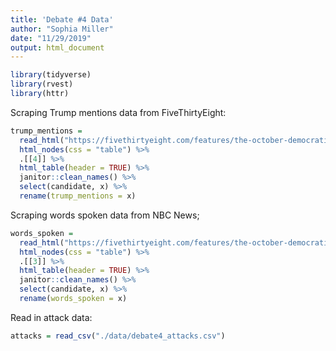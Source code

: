```yaml
---
title: 'Debate #4 Data'
author: "Sophia Miller"
date: "11/29/2019"
output: html_document
---
```


```r
library(tidyverse)
library(rvest)
library(httr)
```

Scraping Trump mentions data from FiveThirtyEight:

```r
trump_mentions = 
  read_html("https://fivethirtyeight.com/features/the-october-democratic-debate-in-6-charts/") %>%
  html_nodes(css = "table") %>% 
  .[[4]] %>% 
  html_table(header = TRUE) %>% 
  janitor::clean_names() %>% 
  select(candidate, x) %>% 
  rename(trump_mentions = x)
```

Scraping words spoken data from NBC News;

```r
words_spoken = 
  read_html("https://fivethirtyeight.com/features/the-october-democratic-debate-in-6-charts/") %>%
  html_nodes(css = "table") %>% 
  .[[3]] %>% 
  html_table(header = TRUE) %>% 
  janitor::clean_names() %>% 
  select(candidate, x) %>% 
  rename(words_spoken = x)
```

Read in attack data:

```r
attacks = read_csv("./data/debate4_attacks.csv")
```




